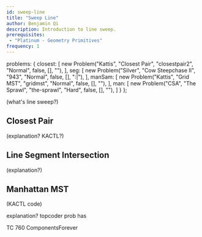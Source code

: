 ```yaml
---
id: sweep-line
title: "Sweep Line"
author: Benjamin Qi
description: Introduction to line sweep.
prerequisites: 
 - "Platinum - Geometry Primitives"
frequency: 1
---
```



  problems: {
    closest: [
      new Problem("Kattis", "Closest Pair", "closestpair2", "Normal", false, [], ""),
    ],
    seg: [
      new Problem("Silver", "Cow Steepchase II", "943", "Normal", false, [], ":|"),
    ],
    manSam: [
      new Problem("Kattis", "Grid MST", "gridmst", "Normal", false, [], ""),
    ],
    man: [
      new Problem("CSA", "The Sprawl", "the-sprawl", "Hard", false, [], ""),
    ]
  }
};

(what's line sweep?)

<resources>
	<resource source="CPH" title="30.1, 30.2 - Sweep Line Algorithms"></resource>
	<resource source="TC" title="Line Sweep Algorithms" url="line-sweep-algorithms"></resource>
</resources>

## Closest Pair

<problems-list problems={metadata.problems.closest} />

(explanation? KACTL?)

## Line Segment Intersection

<problems-list problems={metadata.problems.seg} />

(explanation?)

## Manhattan MST

<problems-list problems={metadata.problems.manSam} />

(KACTL code)

explanation? topcoder prob has

<problems-list problems={metadata.problems.man} />

TC 760 ComponentsForever
